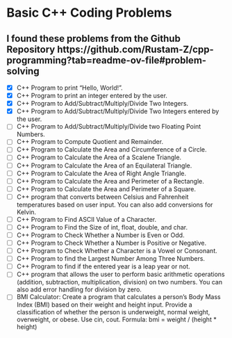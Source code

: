 # Basic C++ Coding Problems 
## I found these problems from the Github Repository https://github.com/Rustam-Z/cpp-programming?tab=readme-ov-file#problem-solving

- [x] C++ Program to print "Hello, World!".
- [x] C++ Program to print an integer entered by the user.
- [x] C++ Program to Add/Subtract/Multiply/Divide Two Integers.
- [x] C++ Program to Add/Subtract/Multiply/Divide Two Integers entered by the user.
- [ ] C++ Program to Add/Subtract/Multiply/Divide two Floating Point Numbers.
- [ ] C++ Program to Compute Quotient and Remainder.
- [ ] C++ Program to Calculate the Area and Circumference of a Circle.
- [ ] C++ Program to Calculate the Area of a Scalene Triangle.
- [ ] C++ Program to Calculate the Area of an Equilateral Triangle.
- [ ] C++ Program to Calculate the Area of Right Angle Triangle.
- [ ] C++ Program to Calculate the Area and Perimeter of a Rectangle.
- [ ] C++ Program to Calculate the Area and Perimeter of a Square.
- [ ] C++ program that converts between Celsius and Fahrenheit temperatures based on user input. You can also add conversions for Kelvin.
- [ ] C++ Program to Find ASCII Value of a Character.
- [ ] C++ Program to Find the Size of int, float, double, and char.
- [ ] C++ Program to Check Whether a Number is Even or Odd.
- [ ] C++ Program to Check Whether a Number is Positive or Negative.
- [ ] C++ Program to Check Whether a Character is a Vowel or Consonant.
- [ ] C++ Program to find the Largest Number Among Three Numbers.
- [ ] C++ Program to find if the entered year is a leap year or not.
- [ ] C++ program that allows the user to perform basic arithmetic operations (addition, subtraction, multiplication, division) on two numbers. You can also add error handling for division by zero.
- [ ] BMI Calculator: Create a program that calculates a person's Body Mass Index (BMI) based on their weight and height input. Provide a classification of whether the person is underweight, normal weight, overweight, or obese. Use cin, cout. Formula: bmi = weight / (height * height)